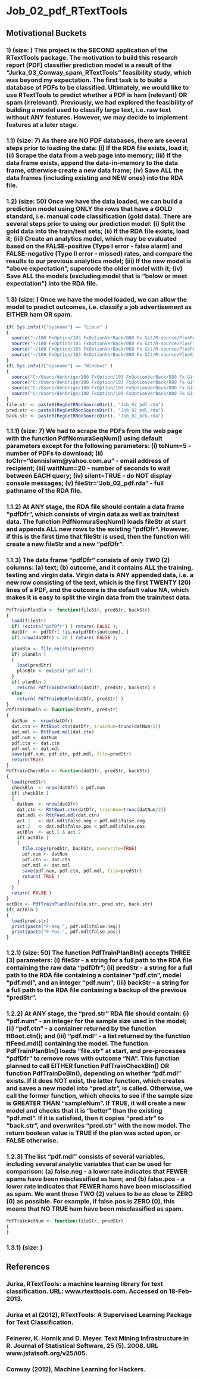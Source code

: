 Job_02_pdf_RTextTools
==================================================================================================================================
## Motivational Buckets
### 1) (size: ) This project is the SECOND application of the RTextTools package. The motivation to build this research report (PDF) classifier prediction model is a result of the "Jurka_03_Conway_spam_RTextTools" feasibility study, which was beyond my expectation. The first task is to build a database of PDFs to be classified. Ultimately, we would like to use RTextTools to predict whether a PDF is ham (relevant) OR spam (irrelevant). Previously, we had explored the feasibility of building a model used to classify large text, i.e. raw text without ANY features. However, we may decide to implement features at a later stage.
### 1.1) (size: 7) As there are NO PDF databases, there are several steps prior to loading the data: (i) If the RDA file exists, load it; (ii) Scrape the data from a web page into memory; (iii) If the data frame exists, append the data-in-memory to the data frame, otherwise create a new data frame; (iv) Save ALL the data frames (including existing and NEW ones) into the RDA file. 
### 1.2) (size: 50) Once we have the data loaded, we can build a prediction model using ONLY the rows that have a GOLD standard, i.e. manual code classification (gold data). There are several steps prior to using our prediction model: (i) Split the gold data into the train/test sets; (ii) If the RDA file exists, load it; (iii) Create an analytics model, which may be evaluated based on the FALSE-positive (Type I error - false alarm) and FALSE-negative (Type II error - missed) rates, and compare the results to our previous analytics model; (iii) If the new model is "above expectation", supercede the older model with it; (iv) Save ALL the models (excluding model that is "below or meet expectation") into the RDA file.
### 1.3) (size: ) Once we have the model loaded, we can allow the model to predict outcomes, i.e. classify a job advertisement as EITHER ham OR spam. 

```r
if( Sys.info()["sysname"] == "Linux" )
{
  source("~/100 FxOption/103 FxOptionVerBack/080 Fx Git/R-source/PlusReg.R", echo=FALSE)
  source("~/100 FxOption/103 FxOptionVerBack/080 Fx Git/R-source/PlusFile.R", echo=FALSE)
  source("~/100 FxOption/103 FxOptionVerBack/080 Fx Git/R-source/PlusPdf.R", echo=FALSE)
  source("~/100 FxOption/103 FxOptionVerBack/080 Fx Git/R-source/PlusRtt.R", echo=FALSE)
}
if( Sys.info()["sysname"] == "Windows" )
{
  source("C:/Users/denbrige/100 FxOption/103 FxOptionVerBack/080 Fx Git/R-source/PlusReg.R", echo=FALSE)
  source("C:/Users/denbrige/100 FxOption/103 FxOptionVerBack/080 Fx Git/R-source/PlusFile.R", echo=FALSE)
  source("C:/Users/denbrige/100 FxOption/103 FxOptionVerBack/080 Fx Git/R-source/PlusPdf.R", echo=FALSE)
  source("C:/Users/denbrige/100 FxOption/103 FxOptionVerBack/080 Fx Git/R-source/PlusRtt.R", echo=FALSE)
}
file.str <- paste0(RegGetRNonSourceDir(), "Job_02_pdf.rda")
pred.str <- paste0(RegGetRNonSourceDir(), "Job_02_mdl.rda")
back.str <- paste0(RegGetRNonSourceDir(), "Job_02_bck.rda")
```
### 1.1.1) (size: 7) We had to scrape the PDFs from the web page with the function PdfNomuraSeqNum() using default parameters except for the following parameters: (i) toNum=5 - number of PDFs to download; (ii) toChr="dennislwm@yahoo.com.au" - email address of recipient; (iii) waitNum=20 - number of seconds to wait between EACH query; (iv) silent=TRUE - do NOT display console messages; (v) fileStr="Job_02_pdf.rda" - full pathname of the RDA file.
### 1.1.2) At ANY stage, the RDA file should contain a data frame "pdfDfr", which consists of virgin data as well as train/test data. The function PdfNomuraSeqNum() loads fileStr at start and appends ALL new rows to the existing "pdfDfr". However, if this is the first time that fileStr is used, then the function will create a new fileStr and a new "pdfDfr".
### 1.1.3) The data frame "pdfDfr" consists of only TWO (2) columns: (a) text; (b) outcome, and it contains ALL the training, testing and virgin data. Virgin data is ANY appended data, i.e. a new row consisting of the text, which is the first TWENTY (20) lines of a PDF, and the outcome is the default value NA, which makes it is easy to split the virgin data from the train/test data.

```r
PdfTrainPlanBln <- function(fileStr, predStr, backStr)
{
  load(fileStr)
  if( !exists("pdfDfr") ) return( FALSE );
  datDfr  <- pdfDfr[ !is.na(pdfDfr$outcome), ]
  if( nrow(datDfr) < 20 ) return( FALSE );
  
  planBln <- file.exists(predStr)
  if( planBln )
  {
    load(predStr)
    planBln <- exists("pdf.mdl")
  }
  if( planBln )
    return( PdfTrainCheckBln(datDfr, predStr, backStr) )
  else
    return( PdfTrainDoBln(datDfr, predStr) )
}
PdfTrainDoBln <- function(datDfr, predStr)
{
  datNum  <- nrow(datDfr)
  dat.ctn <- RttBoot.ctn(datDfr, trainNum=trunc(datNum/2))
  dat.mdl <- RttFeed.mdl(dat.ctn)
  pdf.num <- datNum
  pdf.ctn <- dat.ctn
  pdf.mdl <- dat.mdl
  save(pdf.num, pdf.ctn, pdf.mdl, file=predStr)
  return(TRUE)
}
PdfTrainCheckBln <- function(datDfr, predStr, backStr)
{
  load(predStr)
  checkBln  <- nrow(datDfr) > pdf.num
  if( checkBln )
  {
    datNum  <- nrow(datDfr)
    dat.ctn <- RttBoot.ctn(datDfr, trainNum=trunc(datNum/2))
    dat.mdl <- RttFeed.mdl(dat.ctn)
    act.1   <- dat.mdl$false.neg < pdf.mdl$false.neg
    act.2   <- dat.mdl$false.pos < pdf.mdl$false.pos
    actBln  <- act.1 & act.2
    if( actBln )
    {
      file.copy(predStr, backStr, overwrite=TRUE)
      pdf.num <- datNum
      pdf.ctn <- dat.ctn
      pdf.mdl <- dat.mdl
      save(pdf.num, pdf.ctn, pdf.mdl, file=predStr)
      return( TRUE )
    }
  }
  return( FALSE )
}
actBln <- PdfTrainPlanBln(file.str, pred.str, back.str)
if( actBln )
{
  load(pred.str)
  print(paste("F-Neg:", pdf.mdl$false.neg))
  print(paste("F-Pos:", pdf.mdl$false.pos))
}
```
### 1.2.1) (size: 50) The function PdfTrainPlanBln() accepts THREE (3) parameters: (i) fileStr - a string for a full path to the RDA file containing the raw data "pdfDfr"; (ii) predStr - a string for a full path to the RDA file containing a container "pdf.ctn", model "pdf.mdl", and an integer "pdf.num"; (iii) backStr - a string for a full path to the RDA file containing a backup of the previous "predStr".
### 1.2.2) At ANY stage, the "pred.str" RDA file should contain: (i) "pdf.num" - an integer for the sample size used in the model; (ii) "pdf.ctn" - a container returned by the function ttBoot.ctn(); and (iii) "pdf.mdl" - a list returned by the function ttFeed.mdl() containing the model. The function PdfTrainPlanBln() loads "file.str" at start, and pre-processes "pdfDfr" to remove rows with outcome "NA". This function planned to call EITHER function PdfTrainCheckBln() OR function PdfTrainDoBln(), depending on whether "pdf.mdl" exists. If it does NOT exist, the latter function, which creates and saves a new model into "pred.str", is called. Otherwise, we call the former function, which checks to see if the sample size is GREATER THAN "sampleNum". If TRUE, it will create a new model and checks that it is "better" than the existing "pdf.mdl". If it is satisfied, then it copies "pred.str" to "back.str", and overwrites "pred.str" with the new model. The return boolean value is TRUE if the plan was acted upon, or FALSE otherwise.
### 1.2.3) The list "pdf.mdl" consists of several variables, including several analytic variables that can be used for comparison: (a) false.neg - a lower rate indicates that FEWER spams have been misclassified as ham; and (b) false.pos - a lower rate indicates that FEWER hams have been misclassified as spam. We want these TWO (2) values to be as close to ZERO (0) as possible. For example, if false.pos is ZERO (0), this means that NO TRUE ham have been misclassified as spam.

```r
PdfTrainActNum <- function(fileStr, predStr)
{
}
```
### 1.3.1) (size: ) 

## References
### Jurka, RTextTools: a machine learning library for text classification. URL: www.rtexttools.com. Accessed on 18-Feb-2013.
### Jurka et al (2012), RTextTools: A Supervised Learning Package for Text Classification.
### Feinerer, K. Hornik and D. Meyer. Text Mining Infrastructure in R. Journal of Statistical Software, 25 (5). 2008. URL www.jstatsoft.org/v25/i05.
### Conway (2012), Machine Learning for Hackers.